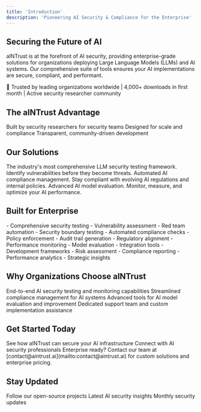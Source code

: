 ```yaml
---
title: 'Introduction'
description: 'Pioneering AI Security & Compliance for the Enterprise'
---
```


## Securing the Future of AI

aINTrust is at the forefront of AI security, providing enterprise-grade solutions for organizations deploying Large Language Models (LLMs) and AI systems. Our comprehensive suite of tools ensures your AI implementations are secure, compliant, and performant.

<Note>
  🚀 Trusted by leading organizations worldwide | 4,000+ downloads in first month | Active security researcher community
</Note>

## The aINTrust Advantage

<CardGroup cols={3}>
  <Card title="Security First" icon="shield-check" color="#ff6b6b">
    Built by security researchers for security teams
  </Card>
  <Card title="Enterprise Ready" icon="building" color="#4ecdc4">
    Designed for scale and compliance
  </Card>
  <Card title="Open Source" icon="code" color="#45b7d1">
    Transparent, community-driven development
  </Card>
</CardGroup>

## Our Solutions

<CardGroup cols={3}>
  <Card 
    title="Aixploit" 
    icon="shield" 
    href="/docs/aixploit"
    color="#ff6b6b"
  >
    The industry's most comprehensive LLM security testing framework. Identify vulnerabilities before they become threats.
  </Card>
  <Card 
    title="SecurityPilot" 
    icon="file-contract" 
    href="/docs/securitypilot"
    color="#4ecdc4"
  >
    Automated AI compliance management. Stay compliant with evolving AI regulations and internal policies.
  </Card>
  <Card 
    title="PolicyPilot" 
    icon="chart-line" 
    href="/docs/policypilot"
    color="#45b7d1"
  >
    Advanced AI model evaluation. Monitor, measure, and optimize your AI performance.
  </Card>
</CardGroup>

## Built for Enterprise

<CardGroup cols={2}>
  <Card title="Security Teams" icon="user-shield">
    - Comprehensive security testing
    - Vulnerability assessment
    - Red team automation
    - Security boundary testing
  </Card>
  <Card title="Compliance Teams" icon="clipboard-check">
    - Automated compliance checks
    - Policy enforcement
    - Audit trail generation
    - Regulatory alignment
  </Card>
  <Card title="AI Engineers" icon="code">
    - Performance monitoring
    - Model evaluation
    - Integration tools
    - Development frameworks
  </Card>
  <Card title="Executive Teams" icon="chart-network">
    - Risk assessment
    - Compliance reporting
    - Performance analytics
    - Strategic insights
  </Card>
</CardGroup>

## Why Organizations Choose aINTrust

<Steps>
  <Step title="Comprehensive Security">
    End-to-end AI security testing and monitoring capabilities
  </Step>
  <Step title="Automated Compliance">
    Streamlined compliance management for AI systems
  </Step>
  <Step title="Performance Optimization">
    Advanced tools for AI model evaluation and improvement
  </Step>
  <Step title="Enterprise Support">
    Dedicated support team and custom implementation assistance
  </Step>
</Steps>

## Get Started Today

<CardGroup cols={2}>
  <Card 
    title="Schedule a Demo" 
    icon="calendar" 
    href="https://aintrust.ai/demo"
  >
    See how aINTrust can secure your AI infrastructure
  </Card>
  <Card 
    title="Join Our Community" 
    icon="users" 
    href="https://discord.gg/aintrust"
  >
    Connect with AI security professionals
  </Card>
</CardGroup>

<Note>
  Enterprise ready? Contact our team at [contact@aintrust.ai](mailto:contact@aintrust.ai) for custom solutions and enterprise pricing.
</Note>

## Stay Updated

<CardGroup cols={3}>
  <Card 
    title="GitHub" 
    icon="github" 
    href="https://github.com/aINTrust-ai"
  >
    Follow our open-source projects
  </Card>
  <Card 
    title="Blog" 
    icon="newspaper" 
    href="https://aintrust.ai/blog"
  >
    Latest AI security insights
  </Card>
  <Card 
    title="Newsletter" 
    icon="envelope" 
    href="https://aintrust.ai/newsletter"
  >
    Monthly security updates
  </Card>
</CardGroup>
